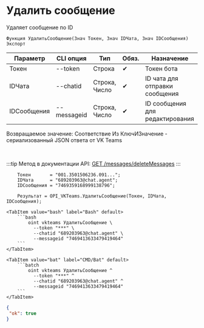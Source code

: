 ﻿---
sidebar_position: 5
---


# Удалить сообщение
 Удаляет сообщение по ID



`Функция УдалитьСообщение(Знач Токен, Знач IDЧата, Знач IDСообщения) Экспорт`

  | Параметр | CLI опция | Тип | Обяз. | Назначение |
  |-|-|-|-|-|
  | Токен | --token | Строка | &#x2714; | Токен бота |
  | IDЧата | --chatid | Строка, Число | &#x2714; | ID чата для отправки сообщения |
  | IDСообщения | --messageid | Строка, Число | &#x2714; | ID сообщения для редактирования |

  
  Возвращаемое значение:   Соответствие Из КлючИЗначение - сериализованный JSON ответа от VK Teams

<br/>

:::tip
Метод в документации API: [GET /messages/deleteMessages](https://teams.vk.com/botapi/#/messages/get_messages_deleteMessages)
:::
<br/>



```bsl title="Пример использования для 1С:Предприятие/OneScript"
    Токен       = "001.3501506236.091...";
    IDЧата      = "689203963@chat.agent";
    IDСообщения = "7469359168999138796";

    Результат = OPI_VKTeams.УдалитьСообщение(Токен, IDЧата, IDСообщения);
```
    

 <Tabs>
  
    <TabItem value="bash" label="Bash" default>
        ```bash
            oint vkteams УдалитьСообщение \
              --token "***" \
              --chatid "689203963@chat.agent" \
              --messageid "7469413633479419464"
        ```
    </TabItem>
  
    <TabItem value="bat" label="CMD/Bat" default>
        ```batch
            oint vkteams УдалитьСообщение ^
              --token "***" ^
              --chatid "689203963@chat.agent" ^
              --messageid "7469413633479419464"
        ```
    </TabItem>
</Tabs>


```json title="Результат"
{
 "ok": true
}
```
